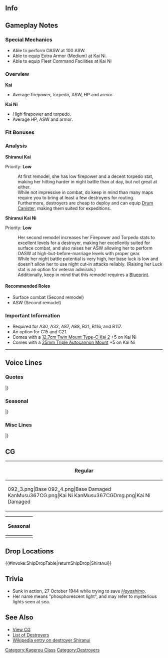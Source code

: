 ==Info==
{{KanmusuInfo|ID=092}}
{{KanmusuInfo|ID=092a}}
{{KanmusuInfo|ID=367}}

==Gameplay Notes==
===Special Mechanics===
* Able to perform OASW at 100 ASW.
* Able to equip Extra Armor (Medium) at Kai Ni.
* Able to equip Fleet Command Facilities at Kai Ni

===Overview===
'''Kai'''
* Average firepower, torpedo, ASW, HP and armor.  

'''Kai Ni'''
* High firepower and torpedo.
* Average HP, ASW and armor.

===Fit Bonuses===
{{:{{BASEPAGENAME}}/Equipment Bonuses}}
{{clear}}

===Analysis===
'''Shiranui Kai'''

Priority: '''Low'''

:At first remodel, she has low firepower and a decent torpedo stat, making her hitting harder in night battle than at day, but not great at either.
:While not impressive in combat, do keep in mind than many maps require you to bring at least a few destroyers for routing.
:Furthermore, destroyers are cheap to deploy and can equip [[Drum Canister]], making them suited for expeditions.


'''Shiranui Kai Ni''' 

Priority: '''Low'''
:Her second remodel increases her Firepower and Torpedo stats to excellent levels for a destroyer, making her excellently suited for surface combat, and also raises her ASW allowing her to perform OASW at high-but-before-marriage levels with proper gear.
:While her night battle potential is very high, her base luck is low and doesn't allow her to use night cut-in attacks reliably. (Raising her Luck stat is an option for veteran admirals.)
:Additionally, keep in mind that this remodel requires a [[Blueprint]].


====Recommended Roles====
* Surface combat (Second remodel)
* ASW (Second remodel)

===Important Information===
* Required for A30, A32, A87, A88, B21, B116, and B117. 
* An option for C15 and C21.
* Comes with a [[12.7cm Twin Mount Type-C Kai 2]] +5 on Kai Ni
* Comes with a [[25mm Triple Autocannon Mount]] +5 on Kai Ni
----

==Voice Lines==
===Quotes===
{{ShipquoteHeader}}
{{ShipquoteKai
|scenario = Introduction
|origin = 不知火です。ご指導、ご鞭撻、よろしくです。
|translation = I'm Shiranui. Please give me your guidance and encouragement.
|audio = Shiranui-Introduction.ogg
}}
{{ShipquoteKai
|scenario = Introduction
|kai2 = yes
|origin = 改装不知火です。ご指導、ご鞭撻、引き続きよろしくです。
|translation = I'm the upgraded Shiranui. I'm counting on your continued guidance and encouragement.
|audio = ShiranuiKai2-Intro.mp3
}}
{{ShipquoteKai
|scenario = Library
|origin = 陽炎型駆逐艦2番艦、不知火です。
陽炎らと共にハワイ作戦部隊の護衛も務めました。
運命のレイテ沖海戦では志摩艦隊に所属、スリガオ海峡に突入しました。
|translation = I'm the 2nd ship of the Kagerou-class destroyers, Shiranui.
I served as the escort of the Hawaii Operation forces alongside Kagerou.<ref>She and Kagerou escorted the carriers that attacked Pearl Harbor.</ref>
At the fateful Battle of Leyte Gulf, I charged into the Surigao Strait as part of the Shima Fleet.<ref>At the [https://en.wikipedia.org/wiki/Battle_of_Leyte_Gulf#Battle_of_Surigao_Strait_.2825_October.29 Battle of Leyte Gulf], she was part of the Southern Force under Vice Admirals Nishimura Shoji and Shima Kiyohide.</ref>
|audio = Shiranui-Library.ogg
}}
{{ShipquoteKai
|scenario = Secretary 1
|origin = お呼びですか、司令。
|translation = Did you call me, Commander?
|audio = Shiranui-Secretary_3.ogg
}}
{{ShipquoteKai
|scenario = Secretary 2
|origin = 不知火に何か御用ですか？
|translation = Did you need me for something?
|audio = Shiranui-Secretary_2.ogg
}}
{{ShipquoteKai
|scenario = Secretary 2
|kai2 = yes
|origin = 不知火に何か御用ですか、司令？そうですか。わかりました。
|translation = Did you need me for something, Commander? I see. Understood.
|audio = ShiranuiKai2-Sec2.mp3
}}
{{ShipquoteKai
|scenario = Secretary 3
|origin = なんでしょうか。不知火に落ち度でも？
|translation = What is it. Did I do something wrong?<ref>A reference to the [https://en.wikipedia.org/wiki/Action_of_5_July_1942  Action of 5 July 1942] where her captain, Miyasaka Yoshito, made an error by ordering the fleet to anchor off the coast of Kiska due to a combination of the crew's fatigue, predictions of heavy fog, and reports of US submarine operations being light. This resulted in the sinking of Arare and Nenohi, and Kasumi and Shiranui being heavily damaged. Her captain was made to take the blame for the incident.</ref>
|audio = Shiranui-Secretary_1.ogg
}}
{{ShipquoteKai
|scenario = Secretary Idle
|kai = yes
|origin = 不知火は決して、退屈などしていません。…いえ、構いませんよ。どうぞ、ご自由に…。
|translation = I'm never bored... No, don't mind me. Please do as you like...
|audio = Shiranui-Idle.ogg
}}
{{ShipquoteKai
|scenario = Secretary (Married)
|kai = yes
|origin = 不知火の顔になにか付いていますか？…そう、なら…いいのです。いえ、別に…何か？
|translation = Is there something on my face? ...Is that so, that's... fine then. No, it's nothing... why?
|audio = Shiranui-Wedding_Line.ogg
}}
{{ShipquoteKai
|scenario = Wedding
|origin = 司令官は不知火の戦いはどう思っているの……？あら、そう……じゃ、いいんだけどね。
|translation = What do you think of my fighting, Commander...? Oh, is that so... That's fine then.
|audio = Shiranui-Wedding.ogg
}}
{{ShipquoteKai
|scenario = Player's Score
|origin = 通信が入っています。
|translation = Some news has come.
|audio = Shiranui-Looking_At_Scores.ogg
}}
{{ShipquoteKai
|scenario = Player's Score
|kai2 = yes
|origin = 情報ですか？どぞ。
|translation = Intelligence? Here you go.
|audio = ShiranuiKai2-PlayerScore.mp3
}}
{{ShipquoteKai
|scenario = Joining the Fleet
|origin = 水雷戦隊、出撃します！
|translation = Torpedo squadron, sortie!
|audio = Shiranui-Joining_A_Fleet.ogg
}}
{{ShipquoteKai
|scenario = Joining the Fleet
|kai2 = yes
|origin = 改陽炎型二番艦、不知火、配備いつきます！
|translation = 2nd ship of the Remodelled Kagerou-class, Shiranui, deploying!
|audio = ShiranuiKai2-JoinFleet.mp3
}}
{{ShipquoteKai
|scenario = Equipment 1
|origin = あら。いい強化。感謝します。<ref>Shared with Supply before Kai.</ref>
|translation = Oh. This is a nice reinforcement. I'm appreciate it.
|audio = Shiranui-Equipment_2.ogg
}}
{{ShipquoteKai
|scenario = Equipment 1
|kai2 = yes
|origin = ん、ままですね。
|translation = Hmmm, this will do.
|audio = ShiranuiKai2-Equip1.mp3
}}
{{ShipquoteKai
|scenario = Equipment 2
|origin = 良い改造ですね。助かります。
|translation = This is a nice remodel. It helps.
|audio = Shiranui-Equipment_1.ogg
}}
{{ShipquoteKai
|scenario = Equipment 3
|origin = まあまあね。<ref>Shared with Secretary Married before Kai.</ref>
|translation = It's so-so.
|audio = Shiranui-Equipment_3.ogg
}}
{{ShipquoteKai
|scenario = Supply
|kai = yes
|origin = 頂いておきます。
|translation = I accept.
|audio = ShiranuiKai-Supply.ogg
}}
{{ShipquoteKai
|scenario = Docking (Minor Damage)
|origin = まだ航行できますが…ご命令ならば。
|translation = I can still sail but... if it's an order...
|audio = Shiranui-Docking_Minor.ogg
}}
{{ShipquoteKai
|scenario = Docking (Major Damage)
|origin = じっとしてるのは性に合いませんね。
|translation = I'm someone who can sit still...
|audio = Shiranui-Docking_Major.ogg
}}
{{ShipquoteKai
|scenario = Construction
|origin = 新造艦が完成したようです。
|translation = Looks like a new ship has been completed.
|audio = Shiranui-Construction.ogg
}}
{{ShipquoteKai
|scenario = Returning from Sortie
|origin = 作戦が終了しました。
|translation = The operation is over.
|audio = Shiranui-Returning_From_Sortie.ogg
}}
{{ShipquoteKai
|scenario = Starting a Sortie
|origin = 期待に応えてみせます。
|translation = I'll live up to your expectations.
|audio = Shiranui-Starting_A_Sortie.ogg
}}
{{ShipquoteKai
|scenario = Starting a Sortie
|kai = yes
|origin = 第十八駆逐隊、不知火…出る。
|translation = 8th Destroyer Division, Shiranui... heading out.
|audio = ShiranuiKai-Starting_A_Sortie.ogg
}}
{{ShipquoteKai
|scenario = Starting a Battle
|origin = 沈め。
|translation = Sink.
|audio = Shiranui-Battle_Start.ogg
}}
{{ShipquoteKai
|scenario = Starting a Battle
|kai = yes
|origin = 沈め…沈め！
|translation = Sink... Sink!
|audio = ShiranuiKai-Battle_Start.ogg
}}
{{ShipquoteKai
|scenario = Attack
|origin = つまらない。
|translation = Insignificant.
|audio = Shiranui-Attack.ogg
}}
{{ShipquoteKai
|scenario = Night Battle Attack
|origin = 弱いのね。
|translation = You're weak.
|audio = Shiranui-Night_Attack.ogg
}}
{{ShipquoteKai
|scenario = Night Battle
|origin = 徹底的に追い詰めてやるわ。
|translation = I'll run them into the ground.
|audio = Shiranui-Night_Battle.ogg
}}
{{ShipquoteKai
|scenario = MVP
|origin = つまらないわね。もっと骨のある敵はいないの？
|translation = How boring. Aren't there any enemies with more spirit?
|audio = Shiranui-MVP.ogg
}}
{{ShipquoteKai
|scenario = Minor Damage 1
|origin = そんなんで、不知火は沈まないわ。
|translation = I won't sink from this.
|audio = Shiranui-Minor_Damage_1.ogg
}}
{{ShipquoteKai
|scenario = Minor Damage 2
|origin = うっ！
|translation = Ugh!
|audio = Shiranui-Minor_Damage_2.ogg
}}
{{ShipquoteKai
|scenario = Major Damage
|origin = フフ…不知火を怒らせたわね…！
|translation = Fufu... Now you've made me angry...!
|audio = Shiranui-Major_Damage.ogg
}}
{{ShipquoteKai
|scenario = Major Damage
|kai2 = yes
|origin = ふふ…不知火を本気で怒らせたわね。ばかなやつ。
|translation = Fufu... I'm really angry now. Those fools.
|audio = ShiranuiKai2-MajorDmg.mp3
}}
{{ShipquoteKai
|scenario = Sunk
|origin = 死なば諸共・・・あなたも一緒よ・・・！
|translation = I'm taking all of you... down with me...!<ref>She uses '死なば諸共' which is an idiom for dying all together.</ref>
|audio = Shiranui-Sunk.ogg
}}
|} <references/>

{{clear}}

===Seasonal===
{{SeasonalHeaderOld}}
{{SeasonalQuote
|scenario = [[Seasonal/Second_Anniversary|2nd Anniversary]]
|origin = 司令、今日は大切の日ではないですか？そですか、それは喜ばしですね。
|translation =	Today is an important day right, Commander? I see, that’s something to celebrate.
|audio = 092_Shiranui_2ndAnniv.mp3
|notes = 
}}
{{SeasonalQuote
|scenario = [[Seasonal/Early_Summer_Season_Update|Early Summer 2015]]
|origin = いや、不知火はそんな買い物には行か……いや、仕方ない。……あ、これはいいかも。
|translation =	No, I don’t want to go shoppi… I guess I have to. …Ah, it might be nice.
|audio = Shiranui_Early_Summer_HQ_1.ogg
|notes =
}}
{{SeasonalQuote
|scenario = [[Seasonal/Mid_Summer_Season_Update|Midsummer 2015]]
|origin = いや、海にはいつも行っています……夏だからといって、水着で行く必要なぞ……
|translation =	Well, we’re always out to sea so… I don’t see why we need to wear swimsuits just because it’s summer…
|audio = Shiranui_Mid_Summer.ogg
|notes =
}}
{{SeasonalQuote
|scenario = [[Seasonal/Christmas_2015|Christmas 2015]]
|origin = まあまあ。まあまあですね。クリスマス、悪くはないかと思います。
|translation =	Passable. It’s passable. I think that Chirstmas isn’t too bad.
|audio = Shiranui_Christmas_2015_Sec1.ogg
|notes =
}}
{{SeasonalQuote
|scenario = [[Seasonal/End_of_Year_2015|End of Year 2015]]
|origin = 大掃除か。師走。司令、なんですか？不知火の掃除に落ち度でも？
|translation =	Spring cleaning. December. What is it, Commander? Was there a problem with my cleaning?
|audio = Shiranui_Year_End_2015_Sec1.ogg
|notes = 
}}
{{SeasonalQuote
|scenario = [[Seasonal/New_Year_2016|New Year 2016]]
|origin = 司令、謹賀新年です。なんですか？その、不知火の顔になにか…
|translation =	Happy New Year, Commander. What is it? Is there something on my face…
|audio = Shiranui_New_Years_Day_2016.ogg
|notes = 
}}
{{SeasonalQuote
|scenario = [[Seasonal/Setsubun_2016|Setsubun 2016]]
|origin = この豆を…鬼怒さんに投げるのですね。…いない…では…あぁ、早霜に、えぇいっ！
|translation = So I have to throw… these beans at Kinu-san… She’s not here… Then… Ah, Hayashimo, Eeeiiii!
|audio = Shiranui_Setsubun_2016_Sec1.ogg
|notes = 
}}
{{SeasonalQuote
|scenario = [[Seasonal/Valentine%27s_Day_2016|Valentine’s Day 2016]]
|origin = チョコレートですか？司令も欲しいのですか？…そうですか。仕方ないですね…。
|translation =	Choclates? You want some, Commander? …I see. I’ll have to get some then…
|audio = Shiranui_Valentine_Sec1.ogg
|notes = 
}}
{{SeasonalQuote
|scenario = [[Seasonal/White_Day_2016|White Day 2016]]
|origin = チョコレートのお返しですか。まぁ、有難くはありますね。頂いておきます。
|translation =	A return gift for the chocolates. Well, I am grateful. I accept.
|audio = Shiranui_White_Day_2016.ogg
|notes = 
}}
{{SeasonalQuote
|scenario = [[Seasonal/Fifth_Anniversary|5th Anniversary]]
|origin = 司令、我々もついに五周年ですか。それは喜ばしいですね。これからもご指導、ご鞭撻よろしくです。
|translation =	It’s finally our 5th Anniversary, Commander. This is something to celebrate. I’m counting on your continued guidance and support.
|audio = Shiranui_5th_Anniversary_Sec1.mp3
|notes = 
}}
{{SeasonalQuote
|scenario = [[Seasonal/Saury_2018|Saury 2018]]
|origin = 秋刀魚ですか？もちろん、この不知火に抜かりはありません。準備は万端です。いつ出ますか？
|translation =	Saury? Of course I haven't slacked. My preparations are all complete. When are we leaving?
|audio = Shiranui_Sec1_Saury_2018.mp3
|notes = 
}}
{{SeasonalQuote
|scenario = [[Seasonal/Sixth_Anniversary|6th Anniversary]]
|origin = 司令、六周年というわけですか。それは大変喜ばしいことですね。これからも、ご指導ご鞭撻、よろしくです。
|translation =	Commander, I hear it's the 6th Anniversary. This is a very happy occasion. I look forward to your continued guidance and support.
|audio = Shiranui_6th_Anniversary_Sec1.mp3
|notes = 
}}
{{SeasonalQuote
|scenario = [[Seasonal/Autumn_2020|Autumn 2020]]
|origin = たしかに、この秋祭りの雰囲気、悪くはありません。少し見学…あぁ、いえ、偵察に行きましょう。ご一緒にどうでしょうか？
|translation =	The atmosphere of the Autumn Festival certainly isn't bad. It's time to have a little tour... Ah, I mean, do some reconnaissance. Would you care to join me?
|audio = Shiranui_Autumn_2020_Secretary_1.mp3
|notes = 
}}
{{SeasonalQuote
|scenario = [[Seasonal/Eighth_Anniversary|8th Anniversary]]
|origin = 司令、我々もついに八周年ですか？それは、喜ばしいですね。これからも、ご指導ご鞭撻、よろしくです。
|translation =	Commander, is it finally our 8th Anniversary? That's something to celebrate. I'm counting on your continued leadership and support.
|audio = Shiranui_8th Anniversary_Secretary_1.mp3
|notes = 
}}
|}<references/>

{{clear}}

===Misc Lines===
{{SeasonalHeaderOld}}
{{SeasonalQuote
|scenario = [[Seasonal/Final_Battle|Eve of the Final Battle 2017]]
|origin = いよいよ決戦。十八駆も全力でこと当たります。いえ、お構いなく。
|translation =	It’s almost time for the final battle. DesDiv18 will strike with all our might. No, don’t mind me.
|audio = Shiranui_Late_Autumn_2017_Sec1.mp3
|notes = 
}}
{{SeasonalQuote
|scenario = [[Spring 2019 Event]]
|origin = いいでしょう、沈みなさい。沈め！
|translation =	Alright then, sink. Sink!
|audio = ShiranuiKai2-Friend_Fleet_1.mp3
|notes = Friend Fleet Line
}}
{{SeasonalQuote
|scenario = [[Summer 2020 Event]]
|origin = 不知火、問題なし。 
|translation =Shiranui, ready and waiting. 
|audio = Ship_Voice_Shiranui_Kai_Ni_Rainy-Summer_2020_Event_Friend_Fleet_1.mp3
|notes = Friend Fleet 1
}}
|}<references/>

{{clear}}

==CG==
{| class="mw-collapsible mw-collapsed wikitable" style="width: 100%;"
!Regular
|-
|<gallery>
092_3.png|Base
092_4.png|Base Damaged
KanMusu367CG.png|Kai Ni
KanMusu367CGDmg.png|Kai Ni Damaged
</gallery>
|}<references/>

{{clear}}

{| class="mw-collapsible mw-collapsed wikitable" style="width: 100%;"
!Seasonal
|-
|<gallery>
KanMusu092FallCasual.png|[[Seasonal/Late_Autumn_2017|Late Autumn 2017]]
KanMusu092FallCasualDmg.png|[[Seasonal/Late_Autumn_2017|Late Autumn 2017 Damaged]]
KanMusu018_SurigaoStrait.png|[[Seasonal/Final_Battle|Final Battle 2018]]
KanMusu018_SurigaoStraitDmg.png|[[Seasonal/Final_Battle|Final Battle 2018 Damaged]]
KanMusu367Fall.png|[[Seasonal/Late_Autumn_2018|Kai Ni Late Autumn 2018]]
KanMusu367FallDmg.png||[[Seasonal/Late_Autumn_2018|Kai Ni Late Autumn 2018 Damaged]]
</gallery>
|}

==Drop Locations==
{{#invoke:ShipDropTable|returnShipDrop|Shiranui}}

==Trivia==
*Sunk in action, 27 October 1944 while trying to save ''[[Hayashimo]]''.
*Her name means "phosphorescent light", and may refer to mysterious lights seen at sea.

==See Also==
*[[{{PAGENAMEE}}/Gallery|View {{PAGENAME}} CG]]
*[[EliteDD|List of Destroyers]]
*[[wikipedia:Japanese_destroyer_Shiranui_(1938)|Wikipedia entry on destroyer Shiranui]]
{{shiplist}}
[[Category:Kagerou Class]]
[[Category:Destroyers]]